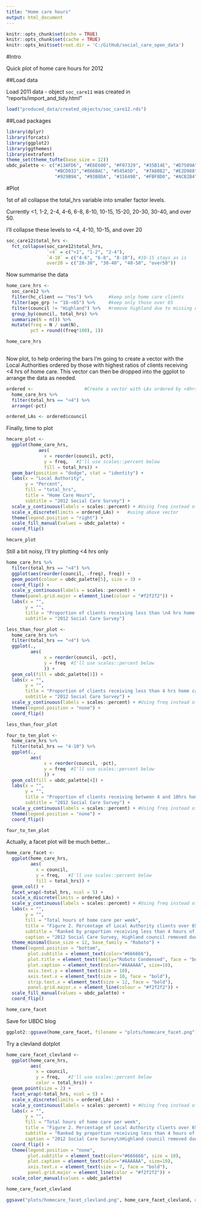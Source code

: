 ```yaml
---
title: "Home care hours"
output: html_document
---
```

```r
knitr::opts_chunk$set(echo = TRUE)
knitr::opts_chunk$set(cache = TRUE)
knitr::opts_knit$set(root.dir = 'C:/GitHub/social_care_open_data')
```

#Intro

Quick plot of home care hours for 2012

##Load data

Load 2011 data - object `soc_care11` was created in "reports/import_and_tidy.html"

```r
load("produced_data/created_objects/soc_care12.rds")
```

##Load packages

```r
library(dplyr)
library(forcats)
library(ggplot2)
library(ggthemes)
library(extrafont)
theme_set(theme_tufte(base_size = 12))
ubdc_palette <- c("#13AFD6", "#E6E600", "#F07329", "#35B14E", "#D7509A", "#2165AF",
                  "#BCD032","#866BAC", "#545A5D",  "#7A8082", "#E2D988", "#628DB7",
                  "#929B9A", "#93B8DA", "#31649B", "#FBF8D0", "#ACB2B4", "#D1DAE2")
```

#Plot

1st of all collapse the total_hrs variable into smaller factor levels.

Currently <1, 1-2, 2-4, 4-6, 6-8, 8-10, 10-15, 15-20, 20-30, 30-40, and over 50.

I'll collapse these levels to <4, 4-10, 10-15, and over 20

```r
soc_care12$total_hrs <- 
  fct_collapse(soc_care12$total_hrs, 
               `<4` = c("<1", "1-2", "2-4"),
               `4-10` = c("4-6", "6-8", "8-10"), #10-15 stays as is
               over20 = c("20-30", "30-40", "40-50", "over50"))
```

Now summarise the data

```r

home_care_hrs <-
  soc_care12 %>%
  filter(hc_client == "Yes") %>%      #keep only home care clients
  filter(age_grp != "18-<65") %>%     #keep only those over 65
  filter(council != "Highland") %>%   #remove highland due to missing data
  group_by(council, total_hrs) %>%
  summarize(N = n()) %>%
  mutate(freq = N / sum(N),
         pct = round((freq*100), 1)) 

home_care_hrs
  
```


Now plot, to help ordering the bars I'm going to create a vector with the Local Authorities ordered by those with highest ratios of clients receiving <4 hrs of home care. This vector can then be dropped into the ggplot to arrange the data as needed. 

```r
ordered <-                   #Create a vector with LAs ordered by <4hrs 
  home_care_hrs %>%
  filter(total_hrs == "<4") %>%
  arrange(-pct)

ordered_LAs <- ordered$council

```

Finally, time to plot

```r
hmcare_plot <- 
  ggplot(home_care_hrs, 
            aes(
              x = reorder(council, pct), 
              y = freq,   #I'll use scales::percent below
              fill = total_hrs)) + 
  geom_bar(position = "dodge", stat = "identity") +
  labs(x = "Local Authority",
       y = "Percent", 
       fill = "total_hrs",
       title = "Home Care Hours",
       subtitle = "2012 Social Care Survey") +
  scale_y_continuous(labels = scales::percent) + #Using freq instead of percent variable
  scale_x_discrete(limits = ordered_LAs) +   #using above vector
  theme(legend.position = "right") +
  scale_fill_manual(values = ubdc_palette) +
  coord_flip()

hmcare_plot
```


Still a bit noisy, I'll try plotting <4 hrs only

```r
home_care_hrs %>% 
  filter(total_hrs == "<4") %>% 
  ggplot(aes(reorder(council, -freq), freq)) +
  geom_point(colour = ubdc_palette[5], size = 3) +
  coord_flip() +
  scale_y_continuous(labels = scales::percent) +
  theme(panel.grid.major = element_line(colour = "#f2f2f2")) +
  labs(x = "",
       y = "", 
       title = "Proportion of clients receiving less than \n4 hrs home care",
       subtitle = "2012 Social Care Survey") 
```

```r
less_than_four_plot <- 
  home_care_hrs %>%
  filter(total_hrs == "<4") %>%
  ggplot(.,
         aes(
              x = reorder(council, -pct), 
              y = freq  #I'll use scales::percent below
              )) +   
  geom_col(fill = ubdc_palette[1]) +
  labs(x = "",
       y = "", 
       title = "Proportion of clients receiving less than 4 hrs home care",
       subtitle = "2012 Social Care Survey") +
  scale_y_continuous(labels = scales::percent) + #Using freq instead of percent variable
  theme(legend.position = "none") +
  coord_flip()

less_than_four_plot
```

```r
four_to_ten_plot <- 
  home_care_hrs %>%
  filter(total_hrs == "4-10") %>%
  ggplot(.,
         aes(
              x = reorder(council, -pct), 
              y = freq  #I'll use scales::percent below
              )) +   
  geom_col(fill = ubdc_palette[4]) +
  labs(x = "",
       y = "", 
       title = "Proportion of clients receiving between 4 and 10hrs home care",
       subtitle = "2012 Social Care Survey") +
  scale_y_continuous(labels = scales::percent) + #Using freq instead of percent variable
  theme(legend.position = "none") +
  coord_flip()

four_to_ten_plot
```



Actually, a facet plot will be much better...


```r
home_care_facet <- 
  ggplot(home_care_hrs, 
         aes(
           x = council,
           y = freq,   #I'll use scales::percent below
           fill = total_hrs)) + 
  geom_col() +
  facet_wrap(~total_hrs, ncol = 5) +
  scale_x_discrete(limits = ordered_LAs) +
  scale_y_continuous(labels = scales::percent) + #Using freq instead of percent variable
  labs(x = "",
       y = "", 
       fill = "Total hours of home care per week",
       title = "Figure 2. Percentage of Local Authority clients over 65 receiving specified hours of home care", #Figure 2 for UBDC blog only!
       subtitle = "Ranked by proportion receiving less than 4 hours of care",
       caption = "2012 Social Care Survey, Highland council removed due large amount of missing data") +
  theme_minimal(base_size = 12, base_family = "Roboto") +
  theme(legend.position = "bottom",
        plot.subtitle = element_text(color="#666666"),
        plot.title = element_text(family="Roboto Condensed", face = "bold"),
        plot.caption = element_text(color="#AAAAAA", size=10),
        axis.text.y = element_text(size = 10),
        axis.text.x = element_text(size = 10, face = "bold"),
        strip.text.x = element_text(size = 12, face = "bold"),
        panel.grid.major.x = element_line(colour = "#f2f2f2")) +
  scale_fill_manual(values = ubdc_palette) +
  coord_flip()

home_care_facet

```

Save for UBDC blog

```r
ggplot2::ggsave(home_care_facet, filename = "plots/homecare_facet.png")
```

Try a clevland dotplot

```r
home_care_facet_clevland <- 
  ggplot(home_care_hrs, 
         aes(
           x = council,
           y = freq,   #I'll use scales::percent below
           color = total_hrs)) + 
  geom_point(size = 2) +
  facet_wrap(~total_hrs, ncol = 5) +
  scale_x_discrete(limits = ordered_LAs) +
  scale_y_continuous(labels = scales::percent) + #Using freq instead of percent variable
  labs(x = "",
       y = "", 
       fill = "Total hours of home care per week",
       title = "Figure 2. Percentage of Local Authority clients over 65\nreceiving specified hours of home care", #Figure 2 for UBDC blog only!
       subtitle = "Ranked by proportion receiving less than 4 hours of care",
       caption = "2012 Social Care Survey\nHighland council removed due large amount of missing data")  +
  coord_flip() +
  theme(legend.position = "none",
        plot.subtitle = element_text(color="#666666", size = 10),
        plot.caption = element_text(color="#AAAAAA", size=10),
        axis.text.x = element_text(size = 7, face = "bold"),
        panel.grid.major = element_line(color = "#f2f2f2")) +
  scale_color_manual(values = ubdc_palette)

home_care_facet_clevland
````


```r
ggsave("plots/homecare_facet_clevland.png", home_care_facet_clevland, dpi = 300)
```

